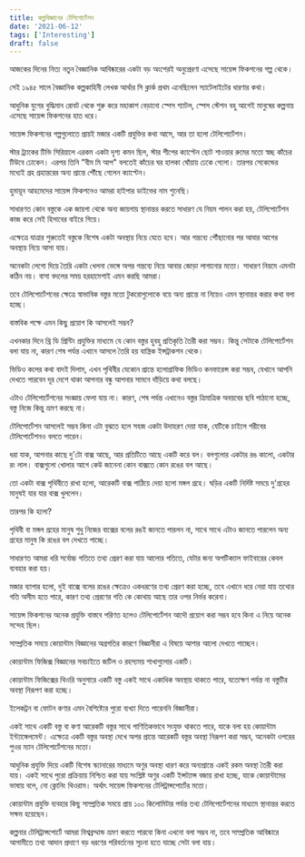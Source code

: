 ```yaml
---
title: কল্পবিজ্ঞানের টেলিপোর্টেশন
date: '2021-06-12'
tags: ['Interesting']
draft: false
---
```


আজকের দিনের নিত্য নতুন বৈজ্ঞানিক আবিষ্কারের একটা বড় অংশেরই অনুপ্রেরণা এসেছে সায়েন্স ফিকশনের গল্প থেকে। 

সেই ১৯৪৫ সালে বৈজ্ঞানিক কল্পকাহিনী লেখক আর্থার সি ক্লার্ক  প্রথম এনেছিলেন স্যাটেলাইটের ধারণার কথা।

আধুনিক যুগের বুদ্ধিমান রোবট থেকে শুরু করে মহাকাশ বেড়ানো স্পেস শ্যাটল, স্পেস স্টেশন বহু আগেই মানুষের কল্পনায় এসেছে সায়েন্স ফিকশনের হাত ধরে।

সায়েন্স ফিকশনের গল্পগুলোতে প্রায়ই মজার একটি প্রযুক্তির কথা আসে, আর তা হলো টেলিপোর্টেশন। 

স্টার ট্র‍্যাকের টিভি সিরিয়ালে এরকম একটা দৃশ্য কমন ছিল, স্টার শীপের ক্যাপ্টেন ছোট শাওয়ার রুমের মতো স্বচ্ছ কাঁচের টিউবে ঢোকেন। এরপর তিনি "বীম মি আপ" বলতেই কাঁচের ঘর হালকা ঘোঁয়ায় ঢেকে গেলো। তারপর সেকেন্ডের মধ্যেই গ্রহ গ্রহান্তরের অন্য প্রান্তে পৌঁছে গেলেন ক্যাপ্টেন।

হুমায়ূন আহমেদের সায়েন্স ফিকশনেও আমরা হাইপার ডাইভের নাম শুনেছি।

সাধারণত কোন বস্তুকে এক জায়গা থেকে অন্য জায়গায় স্থানান্তর করতে সাধারণ যে নিয়ম পালন করা হয়, টেলিপোর্টেশন কাজ করে সেই হিসাবের বাইরে গিয়ে।

এক্ষেত্রে যাত্রার শুরুতেই বস্তুকে বিশেষ একটা অবস্থায় নিয়ে যেতে হবে। আর গন্তব্যে পৌঁছানোর পর আবার আগের অবস্থায় নিয়ে আসা যায়।

অনেকটা লেগো দিয়ে তৈরি একটা খেলনা ভেঙ্গে অপর গন্তব্যে নিয়ে আবার জোড়া লাগানোর মতো। সাধারণ নিয়মে এমনটা কঠিন নয়। বাসা বদলের সময় হরহামেশাই এমন করছি আমরা। 

তবে টেলিপোর্টেশনের ক্ষেত্রে স্বাভাবিক বস্তুর মতো টুকরোগুলোকে বয়ে অন্য প্রান্তে না নিয়েও এমন স্থানান্তর করার কথা বলা হচ্ছে।

বাস্তবিক পক্ষে এমন কিছু প্রয়োগ কি আসলেই সম্ভব?

এখনকার দিনে থ্রি ডি প্রিন্টিং প্রযুক্তির মাধ্যমে যে কোন বস্তুর হুবহু প্রতিকৃতি তৈরী করা সম্ভব। কিন্তু সেটাকে টেলিপোর্টেশন বলা যায় না, কারণ শেষ পর্যন্ত এখানে আসলে তৈরি হয় যান্ত্রিক ইন্সট্রাকশন থেকে। 

ভিডিও কলের কথা বাদই দিলাম, এখন পৃথিবীর যেকোন প্রান্তে হলোগ্রাফিক ভিডিও কনফারেন্স করা সম্ভব, যেখানে আপনি দেখতে পারবেন দূর দেশে থাকা আপনার বন্ধু আপনার সামনে দাঁড়িয়ে কথা বলছে।

এটাও টেলিপোর্টেশনের সংজ্ঞায় ফেলা যায় না। কারণ, শেষ পর্যন্ত এখানেও বস্তুর ত্রিমাত্রিক অবয়বের ছবি পাঠানো হচ্ছে, বস্তু নিজে কিন্তু ভ্রমণ করছে না।

টেলিপোর্টেশন আসলেই সম্ভব কিনা এটা বুঝতে হলে সহজ একটা উদাহরণ দেয়া যাক, যেটিকে চাইলে গরীবের টেলিপোর্টেশনও বলতে পারেন।

ধরা যাক, আপনার কাছে দু'টো বাক্স আছে, আর প্রতিটিতে আছে একটি করে বল। বলগুলোর একটার রঙ কালো, একটার রং লাল। বাক্সগুলো খোলার আগে কেউ জানেনা কোন বাক্সতে কোন রঙের বল আছে।

তো একটা বাক্স পৃথিবীতে রাখা হলো, আরেকটি বাক্স পাঠিয়ে দেয়া হলো মঙ্গল গ্রহে। ঘড়ির একটি নির্দিষ্ট সময়ে দু'গ্রহের মানুষই যার যার বাক্স খুললেন।

তারপর কি হলো?

পৃথিবী বা মঙ্গল গ্রহের মানুষ শুধু নিজের বাক্সের বলের রঙই জানতে পারলন না, সাথে সাথে এটাও জানতে পারলেন অন্য গ্রহের মানুষ কি রঙের বল দেখতে পাচ্ছে।

সাধারণত আমরা ধরি সর্বোচ্চ গতিতে তথ্য প্রেরণ করা যায় আলোর গতিতে, যেটার জন্য অপটিক্যাল ফাইবারের কেবল ব্যবহার করা হয়।

মজার ব্যাপার হলো, দুই বাক্সে বলের রঙের ক্ষেত্রেও একধরণের তথ্য প্রেরণ করা হচ্ছে, তবে এখানে ধরে নেয়া যায় তথ্যের গতি অসীম হতে পারে, কারণ তথ্য প্রেরণের গতি কে কোথায় আছে তার ওপর নির্ভর করেনা।

সায়েন্স ফিকশনের অনেক প্রযুক্তি বাস্তবে পরিণত হলেও টেলিপোর্টেশন আদৌ প্রয়োগ করা সম্ভব হবে কিনা এ নিয়ে অনেক সন্দেহ ছিল।

সাম্প্রতিক সময়ে কোয়ান্টাম বিজ্ঞানের অগ্রগতির কারণে বিজ্ঞানীরা এ বিষয়ে আশার আলো দেখতে পাচ্ছেন।

কোয়ান্টাম ফিজিক্স বিজ্ঞানের সবচাইতে জটিল ও রহস্যময় শাখাগুলোর একটি। 

কোয়ান্টাম ফিজিক্সের থিওরি অনুসারে একটি বস্তু একই সাথে একাধিক অবস্থায় থাকতে পারে, যতোক্ষণ পর্যন্ত না বস্তুটির অবস্থা নিরূপণ করা হচ্ছে।

ইলেকট্রন বা ফোটন কণার এমন বৈশিষ্ট্যের পুরো ব্যখ্যা দিতে পারেননি বিজ্ঞানীরা।

একই সাথে একটি বস্তু বা কণা আরেকটি বস্তুর সাথে গাণিতিকভাবে সংযুক্ত থাকতে পারে, যাকে বলা হয় কোয়ান্টাম ইন্ট্যাঙ্গেলমেন্ট। এক্ষেত্রে একটি বস্তুর অবস্থা দেখে অপর প্রান্তে আরেকটি বস্তুর অবস্থা নিরূপণ করা সম্ভব, অনেকটা ওপরের পুওর ম্যান টেলিপোর্টেশনের মতো।

আধুনিক প্রযুক্তি দিয়ে একটি বিশেষ স্ক্যানারের মাধ্যমে অণুর অবস্থা ধারণ করে অন্যপ্রান্তে একই রকম অবস্থা তৈরী করা যায়। একই সাথে পুরো প্রক্রিয়ায় নিশ্চিত করা যায় সংশ্লিষ্ট অণুর একটি ইন্সট্যান্স বজায় রাখা হচ্ছে, যাকে কোয়ান্টামের ভাষায় বলে, নো ক্লোনিং থিওরাম। অর্থাৎ সায়েন্স ফিকশনের টেলিট্রান্সপোর্টের মতো।

কোয়ান্টাম প্রযুক্তি ব্যবহার কিছু সাম্প্রতিক সময়ে প্রায় ১০০ কিলোমিটার পর্যন্ত তথ্য টেলিপোর্টেশনের মাধ্যমে স্থানান্তর করতে সক্ষম হয়েছেন।

কল্পনার টেলিট্রান্সপোর্টে আমরা বিশ্বব্রম্মান্ড ভ্রমণ করতে পারবো কিনা এখনো বলা সম্ভব না, তবে সাম্প্রতিক আবিষ্কারে আগামীতে তথ্য আদান প্রদাণে বড় ধরণের পরিবর্তনের সূচনা হতে যাচ্ছে সেটা বলা যায়।